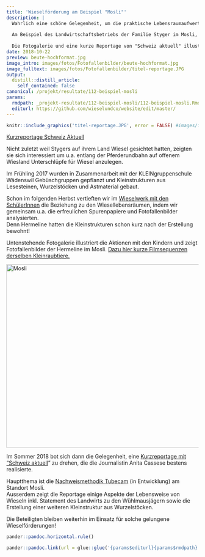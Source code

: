 ```yaml
---
title: 'Wieselförderung am Beispiel "Mosli"'
description: |
  Wahrlich eine schöne Gelegenheit, um die praktische Lebensraumaufwertung, die angewandte Forschung, die Umweltbildung und die Wirkungskontrolle von Wiesel & Co am Zimmerberg zu zeigen:  
  
  Am Beispiel des Landwirtschaftsbetriebs der Familie Styger im Mosli, Wädenswil.  
  
  Die Fotogalerie und eine kurze Reportage von "Schweiz aktuell" illustrieren das Beispiel "Mosli" eindrücklich.  
date: 2018-10-22
preview: beute-hochformat.jpg
image_intro: images/fotos/Fotofallenbilder/beute-hochformat.jpg
image_fulltext: images/fotos/Fotofallenbilder/titel-reportage.JPG
output:
  distill::distill_article:
    self_contained: false
canonical: /projekt/resultate/112-beispiel-mosli
params:
  rmdpath: _projekt-resultate/112-beispiel-mosli/112-beispiel-mosli.Rmd
  editurl: https://github.com/wieselundco/website/edit/master/
---
```



```r
knitr::include_graphics('titel-reportage.JPG', error = FALSE) #images/fotos/Fotofallenbilder/titel-reportage.JPG
```
[Kurzreportage Schweiz Aktuell](https://tp.srgssr.ch/p/portal?urn=urn:srf:video:7bb03a36-285a-42b7-ac32-135bccec30c7&autoplay=true&legacy=true&width=640&height=360&playerType=)

  Nicht zuletzt weil Stygers auf ihrem Land Wiesel gesichtet hatten,
zeigten sie sich interessiert um u.a. entlang der Pferderundbahn auf
offenem Wiesland Unterschlüpfe für Wiesel anzulegen.

Im Frühling 2017 wurden in Zusammenarbeit mit der KLEINgruppenschule
Wädenswil Gebüschgruppen gepflanzt und Kleinstrukturen aus Lesesteinen,
Wurzelstöcken und Astmaterial gebaut. 

Schon im folgenden Herbst vertieften wir im [Wieselwerk mit den
SchülerInnen](http://www.wieselundco.ch/mithelfen-anpacken/mithelfen/108-wieselwerk-mit-schulklassen)
die Beziehung zu den Wiesellebensräumen, indem wir gemeinsam u.a. die
erfreulichen Spurenpapiere und Fotofallenbilder analysierten.   
Denn Hermeline hatten die Kleinstrukturen schon kurz nach der
Erstellung bewohnt!

Untenstehende Fotogalerie illustriert die Aktionen mit den Kindern und
zeigt Fotofallenbilder der Hermeline im Mosli. [Dazu hier kurze
Filmsequenzen derselben
Kleinraubtiere. ](https://www.youtube.com/playlist?list=PLilD7MYfI8xV9aLwFoTxpKfjO3Da2a8Nh) 

<!-- {gallery}fotos/Fotofallenbilder/Mosli{/gallery}-->

<a data-flickr-embed="true" href="https://www.flickr.com/photos/193617721@N08/albums/72157719611410057" title="Mosli"><img src="https://live.staticflickr.com/65535/51339714417_80eeac56ed_z.jpg" width="640" height="480" alt="Mosli"></a><script async src="//embedr.flickr.com/assets/client-code.js" charset="utf-8"></script>

Im Sommer 2018 bot sich dann die Gelegenheit, eine [Kurzreportage mit
"Schweiz
aktuell](https://tp.srgssr.ch/p/portal?urn=urn:srf:video:7bb03a36-285a-42b7-ac32-135bccec30c7&autoplay=true&legacy=true&width=640&height=360&playerType=)" zu
drehen, die die Journalistin Anita Cassese bestens realisierte. 

Hauptthema ist die [Nachweismethodik
Tubecam](https://www.zhaw.ch/de/lsfm/institute-zentren/iunr/integrative-oekologie/wildtiermanagement/referenzprojekte/tubecam/) (in
Entwicklung) am Standort Mosli.  
Ausserdem zeigt die Reportage einige Aspekte der Lebensweise von Wieseln
inkl. Statement des Landwirts zu den Wühlmausjägern sowie die Erstellung
einer weiteren Kleinstruktur aus Wurzelstöcken.

Die Beteiligten bleiben weiterhin im Einsatz für solche gelungene
Wieselförderungen!

```r
pander::pandoc.horizontal.rule()

pander::pandoc.link(url = glue::glue('{params$editurl}{params$rmdpath}'),text = 'Artikel bearbeiten')
```

<!--http://wieselundco.ch/projekt/resultate/112-beispiel-mosli-->
